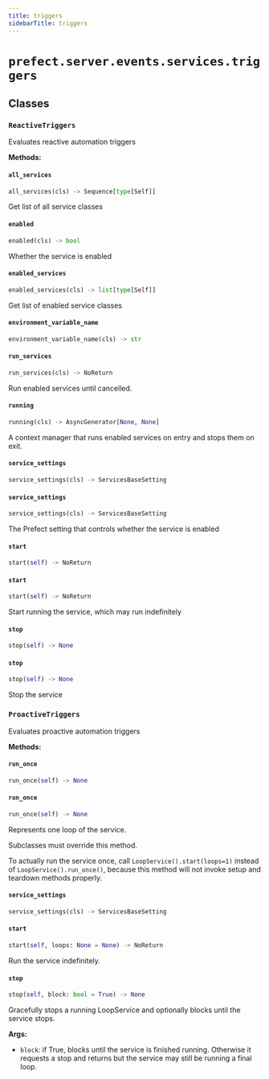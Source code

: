 ```yaml
---
title: triggers
sidebarTitle: triggers
---
```


# `prefect.server.events.services.triggers`

## Classes

### `ReactiveTriggers` <sup><a href="https://github.com/PrefectHQ/prefect/blob/main/src/prefect/server/events/services/triggers.py#L24" target="_blank"><Icon icon="github" style="width: 14px; height: 14px;" /></a></sup>


Evaluates reactive automation triggers


**Methods:**

#### `all_services` <sup><a href="https://github.com/PrefectHQ/prefect/blob/main/src/prefect/server/services/base.py#L92" target="_blank"><Icon icon="github" style="width: 14px; height: 14px;" /></a></sup>

```python
all_services(cls) -> Sequence[type[Self]]
```

Get list of all service classes


#### `enabled` <sup><a href="https://github.com/PrefectHQ/prefect/blob/main/src/prefect/server/services/base.py#L87" target="_blank"><Icon icon="github" style="width: 14px; height: 14px;" /></a></sup>

```python
enabled(cls) -> bool
```

Whether the service is enabled


#### `enabled_services` <sup><a href="https://github.com/PrefectHQ/prefect/blob/main/src/prefect/server/services/base.py#L106" target="_blank"><Icon icon="github" style="width: 14px; height: 14px;" /></a></sup>

```python
enabled_services(cls) -> list[type[Self]]
```

Get list of enabled service classes


#### `environment_variable_name` <sup><a href="https://github.com/PrefectHQ/prefect/blob/main/src/prefect/server/services/base.py#L83" target="_blank"><Icon icon="github" style="width: 14px; height: 14px;" /></a></sup>

```python
environment_variable_name(cls) -> str
```

#### `run_services` <sup><a href="https://github.com/PrefectHQ/prefect/blob/main/src/prefect/server/services/base.py#L127" target="_blank"><Icon icon="github" style="width: 14px; height: 14px;" /></a></sup>

```python
run_services(cls) -> NoReturn
```

Run enabled services until cancelled.


#### `running` <sup><a href="https://github.com/PrefectHQ/prefect/blob/main/src/prefect/server/services/base.py#L112" target="_blank"><Icon icon="github" style="width: 14px; height: 14px;" /></a></sup>

```python
running(cls) -> AsyncGenerator[None, None]
```

A context manager that runs enabled services on entry and stops them on
exit.


#### `service_settings` <sup><a href="https://github.com/PrefectHQ/prefect/blob/main/src/prefect/server/events/services/triggers.py#L30" target="_blank"><Icon icon="github" style="width: 14px; height: 14px;" /></a></sup>

```python
service_settings(cls) -> ServicesBaseSetting
```

#### `service_settings` <sup><a href="https://github.com/PrefectHQ/prefect/blob/main/src/prefect/server/services/base.py#L78" target="_blank"><Icon icon="github" style="width: 14px; height: 14px;" /></a></sup>

```python
service_settings(cls) -> ServicesBaseSetting
```

The Prefect setting that controls whether the service is enabled


#### `start` <sup><a href="https://github.com/PrefectHQ/prefect/blob/main/src/prefect/server/events/services/triggers.py#L33" target="_blank"><Icon icon="github" style="width: 14px; height: 14px;" /></a></sup>

```python
start(self) -> NoReturn
```

#### `start` <sup><a href="https://github.com/PrefectHQ/prefect/blob/main/src/prefect/server/services/base.py#L137" target="_blank"><Icon icon="github" style="width: 14px; height: 14px;" /></a></sup>

```python
start(self) -> NoReturn
```

Start running the service, which may run indefinitely


#### `stop` <sup><a href="https://github.com/PrefectHQ/prefect/blob/main/src/prefect/server/events/services/triggers.py#L52" target="_blank"><Icon icon="github" style="width: 14px; height: 14px;" /></a></sup>

```python
stop(self) -> None
```

#### `stop` <sup><a href="https://github.com/PrefectHQ/prefect/blob/main/src/prefect/server/services/base.py#L142" target="_blank"><Icon icon="github" style="width: 14px; height: 14px;" /></a></sup>

```python
stop(self) -> None
```

Stop the service


### `ProactiveTriggers` <sup><a href="https://github.com/PrefectHQ/prefect/blob/main/src/prefect/server/events/services/triggers.py#L64" target="_blank"><Icon icon="github" style="width: 14px; height: 14px;" /></a></sup>


Evaluates proactive automation triggers


**Methods:**

#### `run_once` <sup><a href="https://github.com/PrefectHQ/prefect/blob/main/src/prefect/server/events/services/triggers.py#L80" target="_blank"><Icon icon="github" style="width: 14px; height: 14px;" /></a></sup>

```python
run_once(self) -> None
```

#### `run_once` <sup><a href="https://github.com/PrefectHQ/prefect/blob/main/src/prefect/server/services/base.py#L336" target="_blank"><Icon icon="github" style="width: 14px; height: 14px;" /></a></sup>

```python
run_once(self) -> None
```

Represents one loop of the service.

Subclasses must override this method.

To actually run the service once, call `LoopService().start(loops=1)`
instead of `LoopService().run_once()`, because this method will not invoke setup
and teardown methods properly.


#### `service_settings` <sup><a href="https://github.com/PrefectHQ/prefect/blob/main/src/prefect/server/events/services/triggers.py#L68" target="_blank"><Icon icon="github" style="width: 14px; height: 14px;" /></a></sup>

```python
service_settings(cls) -> ServicesBaseSetting
```

#### `start` <sup><a href="https://github.com/PrefectHQ/prefect/blob/main/src/prefect/server/services/base.py#L218" target="_blank"><Icon icon="github" style="width: 14px; height: 14px;" /></a></sup>

```python
start(self, loops: None = None) -> NoReturn
```

Run the service indefinitely.


#### `stop` <sup><a href="https://github.com/PrefectHQ/prefect/blob/main/src/prefect/server/services/base.py#L298" target="_blank"><Icon icon="github" style="width: 14px; height: 14px;" /></a></sup>

```python
stop(self, block: bool = True) -> None
```

Gracefully stops a running LoopService and optionally blocks until the
service stops.

**Args:**
- `block`: if True, blocks until the service is
finished running. Otherwise it requests a stop and returns but
the service may still be running a final loop.

